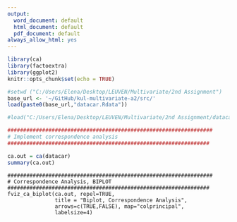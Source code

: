 ```yaml
---
output:
  word_document: default
  html_document: default
  pdf_document: default
always_allow_html: yes
---
```


```r

library(ca)
library(factoextra)
library(ggplot2)
knitr::opts_chunk$set(echo = TRUE)

```



```r
#setwd ("C:/Users/Elena/Desktop/LEUVEN/Multivariate/2nd Assignment")
base_url <- '~/GitHub/kul-multivariate-a2/src/'
load(paste0(base_url,"datacar.Rdata"))

#load("C:/Users/Elena/Desktop/LEUVEN/Multivariate/2nd Assignment/datacar.Rdata")

```


```r

################################################################# 
# Implement correspondence analysis
################################################################

ca.out = ca(datacar)
summary(ca.out)
```
```biplot

################################################################# 
# Correspondence Analysis, BIPLOT
################################################################
fviz_ca_biplot(ca.out, repel=TRUE, 
               title = "Biplot, Correspondence Analysis",
               arrows=c(TRUE,FALSE), map="colprincipal",
               labelsize=4)
```